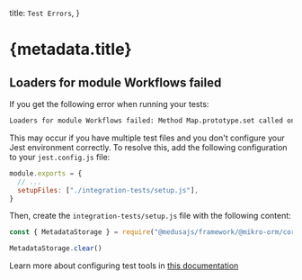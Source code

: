   title: `Test Errors`,
}

# {metadata.title}

## Loaders for module Workflows failed

If you get the following error when running your tests:

```bash
Loaders for module Workflows failed: Method Map.prototype.set called on incompatible receiver #<Map>
```

This may occur if you have multiple test files and you don't configure your Jest environment correctly. To resolve this, add the following configuration to your `jest.config.js` file:

```js title="jest.config.js"
module.exports = {
  // ...
  setupFiles: ["./integration-tests/setup.js"],
}
```

Then, create the `integration-tests/setup.js` file with the following content:

```js title="integration-tests/setup.js"
const { MetadataStorage } = require("@medusajs/framework/@mikro-orm/core")

MetadataStorage.clear()
```

Learn more about configuring test tools in [this documentation](!docs!/learn/debugging-and-testing/testing-tools)
